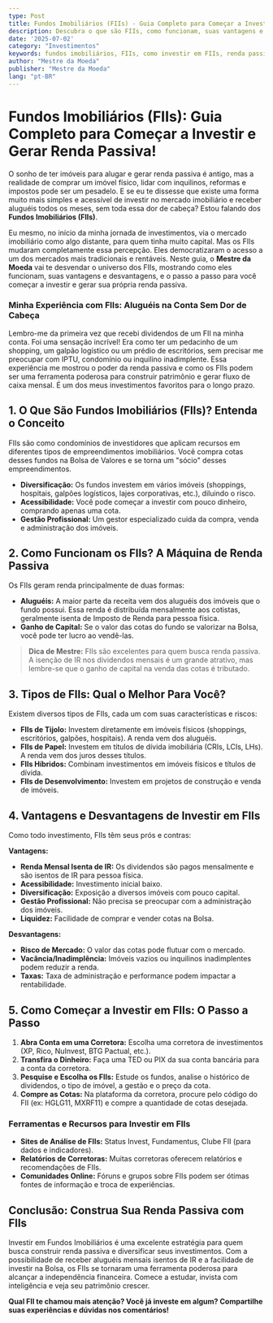 ```yaml
---
type: Post
title: Fundos Imobiliários (FIIs) - Guia Completo para Começar a Investir e Gerar Renda Passiva!
description: Descubra o que são FIIs, como funcionam, suas vantagens e desvantagens, e o passo a passo para começar a investir e gerar renda passiva com imóveis.
date: '2025-07-02'
category: "Investimentos"
keywords: fundos imobiliários, FIIs, como investir em FIIs, renda passiva, imóveis, dividendos, investimentos
author: "Mestre da Moeda"
publisher: "Mestre da Moeda"
lang: "pt-BR"
---
```



# Fundos Imobiliários (FIIs): Guia Completo para Começar a Investir e Gerar Renda Passiva!

O sonho de ter imóveis para alugar e gerar renda passiva é antigo, mas a realidade de comprar um imóvel físico, lidar com inquilinos, reformas e impostos pode ser um pesadelo. E se eu te dissesse que existe uma forma muito mais simples e acessível de investir no mercado imobiliário e receber aluguéis todos os meses, sem toda essa dor de cabeça? Estou falando dos **Fundos Imobiliários (FIIs)**.

Eu mesmo, no início da minha jornada de investimentos, via o mercado imobiliário como algo distante, para quem tinha muito capital. Mas os FIIs mudaram completamente essa percepção. Eles democratizaram o acesso a um dos mercados mais tradicionais e rentáveis. Neste guia, o **Mestre da Moeda** vai te desvendar o universo dos FIIs, mostrando como eles funcionam, suas vantagens e desvantagens, e o passo a passo para você começar a investir e gerar sua própria renda passiva.

### Minha Experiência com FIIs: Aluguéis na Conta Sem Dor de Cabeça

Lembro-me da primeira vez que recebi dividendos de um FII na minha conta. Foi uma sensação incrível! Era como ter um pedacinho de um shopping, um galpão logístico ou um prédio de escritórios, sem precisar me preocupar com IPTU, condomínio ou inquilino inadimplente. Essa experiência me mostrou o poder da renda passiva e como os FIIs podem ser uma ferramenta poderosa para construir patrimônio e gerar fluxo de caixa mensal. É um dos meus investimentos favoritos para o longo prazo.

## 1. O Que São Fundos Imobiliários (FIIs)? Entenda o Conceito

FIIs são como condomínios de investidores que aplicam recursos em diferentes tipos de empreendimentos imobiliários. Você compra cotas desses fundos na Bolsa de Valores e se torna um "sócio" desses empreendimentos.

*   **Diversificação:** Os fundos investem em vários imóveis (shoppings, hospitais, galpões logísticos, lajes corporativas, etc.), diluindo o risco.
*   **Acessibilidade:** Você pode começar a investir com pouco dinheiro, comprando apenas uma cota.
*   **Gestão Profissional:** Um gestor especializado cuida da compra, venda e administração dos imóveis.

## 2. Como Funcionam os FIIs? A Máquina de Renda Passiva

Os FIIs geram renda principalmente de duas formas:

*   **Aluguéis:** A maior parte da receita vem dos aluguéis dos imóveis que o fundo possui. Essa renda é distribuída mensalmente aos cotistas, geralmente isenta de Imposto de Renda para pessoa física.
*   **Ganho de Capital:** Se o valor das cotas do fundo se valorizar na Bolsa, você pode ter lucro ao vendê-las.

> **Dica de Mestre:** FIIs são excelentes para quem busca renda passiva. A isenção de IR nos dividendos mensais é um grande atrativo, mas lembre-se que o ganho de capital na venda das cotas é tributado.

<Ad slot="6922916787" />

## 3. Tipos de FIIs: Qual o Melhor Para Você?

Existem diversos tipos de FIIs, cada um com suas características e riscos:

*   **FIIs de Tijolo:** Investem diretamente em imóveis físicos (shoppings, escritórios, galpões, hospitais). A renda vem dos aluguéis.
*   **FIIs de Papel:** Investem em títulos de dívida imobiliária (CRIs, LCIs, LHs). A renda vem dos juros desses títulos.
*   **FIIs Híbridos:** Combinam investimentos em imóveis físicos e títulos de dívida.
*   **FIIs de Desenvolvimento:** Investem em projetos de construção e venda de imóveis.

## 4. Vantagens e Desvantagens de Investir em FIIs

Como todo investimento, FIIs têm seus prós e contras:

**Vantagens:**

*   **Renda Mensal Isenta de IR:** Os dividendos são pagos mensalmente e são isentos de IR para pessoa física.
*   **Acessibilidade:** Investimento inicial baixo.
*   **Diversificação:** Exposição a diversos imóveis com pouco capital.
*   **Gestão Profissional:** Não precisa se preocupar com a administração dos imóveis.
*   **Liquidez:** Facilidade de comprar e vender cotas na Bolsa.

**Desvantagens:**

*   **Risco de Mercado:** O valor das cotas pode flutuar com o mercado.
*   **Vacância/Inadimplência:** Imóveis vazios ou inquilinos inadimplentes podem reduzir a renda.
*   **Taxas:** Taxa de administração e performance podem impactar a rentabilidade.

## 5. Como Começar a Investir em FIIs: O Passo a Passo

1.  **Abra Conta em uma Corretora:** Escolha uma corretora de investimentos (XP, Rico, NuInvest, BTG Pactual, etc.).
2.  **Transfira o Dinheiro:** Faça uma TED ou PIX da sua conta bancária para a conta da corretora.
3.  **Pesquise e Escolha os FIIs:** Estude os fundos, analise o histórico de dividendos, o tipo de imóvel, a gestão e o preço da cota.
4.  **Compre as Cotas:** Na plataforma da corretora, procure pelo código do FII (ex: HGLG11, MXRF11) e compre a quantidade de cotas desejada.

### Ferramentas e Recursos para Investir em FIIs

*   **Sites de Análise de FIIs:** Status Invest, Fundamentus, Clube FII (para dados e indicadores).
*   **Relatórios de Corretoras:** Muitas corretoras oferecem relatórios e recomendações de FIIs.
*   **Comunidades Online:** Fóruns e grupos sobre FIIs podem ser ótimas fontes de informação e troca de experiências.

## Conclusão: Construa Sua Renda Passiva com FIIs

Investir em Fundos Imobiliários é uma excelente estratégia para quem busca construir renda passiva e diversificar seus investimentos. Com a possibilidade de receber aluguéis mensais isentos de IR e a facilidade de investir na Bolsa, os FIIs se tornaram uma ferramenta poderosa para alcançar a independência financeira. Comece a estudar, invista com inteligência e veja seu patrimônio crescer.

**Qual FII te chamou mais atenção? Você já investe em algum? Compartilhe suas experiências e dúvidas nos comentários!**